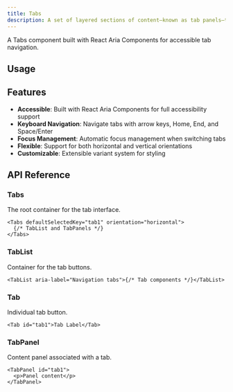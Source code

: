 ```yaml
---
title: Tabs
description: A set of layered sections of content—known as tab panels—that are displayed one at a time.
---
```


A Tabs component built with React Aria Components for accessible tab navigation.

## Usage

<ComponentPreview name="tabs" example="basic" align="start" />

## Features

- **Accessible**: Built with React Aria Components for full accessibility support
- **Keyboard Navigation**: Navigate tabs with arrow keys, Home, End, and Space/Enter
- **Focus Management**: Automatic focus management when switching tabs
- **Flexible**: Support for both horizontal and vertical orientations
- **Customizable**: Extensible variant system for styling

## API Reference

### Tabs

The root container for the tab interface.

```tsx
<Tabs defaultSelectedKey="tab1" orientation="horizontal">
  {/* TabList and TabPanels */}
</Tabs>
```

### TabList

Container for the tab buttons.

```tsx
<TabList aria-label="Navigation tabs">{/* Tab components */}</TabList>
```

### Tab

Individual tab button.

```tsx
<Tab id="tab1">Tab Label</Tab>
```

### TabPanel

Content panel associated with a tab.

```tsx
<TabPanel id="tab1">
  <p>Panel content</p>
</TabPanel>
```
